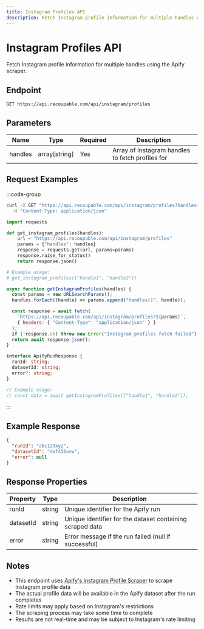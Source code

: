 ```yaml
---
title: Instagram Profiles API
description: Fetch Instagram profile information for multiple handles using [Apify's Instagram Profile Scraper](https://apify.com/apify/instagram-profile-scraper).
---
```


# Instagram Profiles API

Fetch Instagram profile information for multiple handles using the Apify scraper.

## Endpoint

```http
GET https://api.recoupable.com/api/instagram/profiles
```

## Parameters

| Name    | Type          | Required | Description                                      |
| ------- | ------------- | -------- | ------------------------------------------------ |
| handles | array[string] | Yes      | Array of Instagram handles to fetch profiles for |

## Request Examples

:::code-group

```bash [cURL]
curl -X GET "https://api.recoupable.com/api/instagram/profiles?handles=handle1&handles=handle2" \
  -H "Content-Type: application/json"
```

```python [Python]
import requests

def get_instagram_profiles(handles):
    url = "https://api.recoupable.com/api/instagram/profiles"
    params = {"handles": handles}
    response = requests.get(url, params=params)
    response.raise_for_status()
    return response.json()

# Example usage:
# get_instagram_profiles(["handle1", "handle2"])
```

```javascript [JavaScript]
async function getInstagramProfiles(handles) {
  const params = new URLSearchParams();
  handles.forEach((handle) => params.append("handles[]", handle));

  const response = await fetch(
    `https://api.recoupable.com/api/instagram/profiles?${params}`,
    { headers: { "Content-Type": "application/json" } }
  );
  if (!response.ok) throw new Error("Instagram profiles fetch failed");
  return await response.json();
}
```

```typescript [TypeScript]
interface ApifyRunResponse {
  runId: string;
  datasetId: string;
  error?: string;
}

// Example usage:
// const data = await getInstagramProfiles(["handle1", "handle2"]);
```

:::

## Example Response

```json filename="Response"
{
  "runId": "abc123xyz",
  "datasetId": "def456uvw",
  "error": null
}
```

## Response Properties

| Property  | Type   | Description                                               |
| --------- | ------ | --------------------------------------------------------- |
| runId     | string | Unique identifier for the Apify run                       |
| datasetId | string | Unique identifier for the dataset containing scraped data |
| error     | string | Error message if the run failed (null if successful)      |

## Notes

- This endpoint uses [Apify's Instagram Profile Scraper](https://apify.com/apify/instagram-profile-scraper) to scrape Instagram profile data
- The actual profile data will be available in the Apify dataset after the run completes
- Rate limits may apply based on Instagram's restrictions
- The scraping process may take some time to complete
- Results are not real-time and may be subject to Instagram's rate limiting
